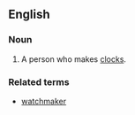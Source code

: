 ==English==

===Noun===
{{en-noun}}

#A person who makes [[clock]]s.


===Related terms===
*[[watchmaker]]